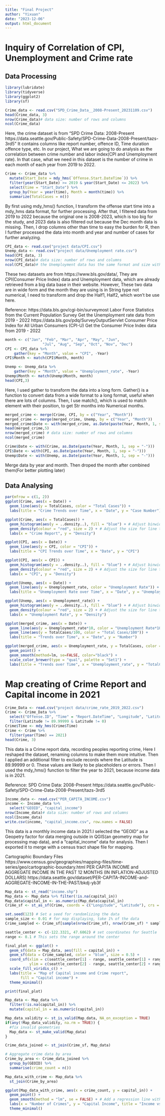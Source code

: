 ---
title: "Final Project"
author: "Yixuan"
date: "2023-12-06"
output: html_document
---
# Inquiry of Correlation of CPI, Unemployment and Crime rate

## Data Processing

```{r}
library(lubridate)
library(tidyverse)
library(ggplot2)
library(sf)
```

```{r}
Crime_data <- read.csv("SPD_Crime_Data__2008-Present_20231109.csv")
head(Crime_data, 3)
nrow(Crime_data)# data size: number of rows and columns
ncol(Crime_data)
```
Here, the crime dataset is from "SPD Crime Data: 2008-Present
https://data.seattle.gov/Public-Safety/SPD-Crime-Data-2008-Present/tazs-3rd5" 
It contains columns like report number, offence ID, Time duration offence type, etc. In our project, What we are going to do analysis as the correlation between crime number and labor index(CPI and Unemployment rate). In that case, what we need in this dataset is the number of crime in each month of each year from 2019 to 2022.
```{r}
Crime <- Crime_data %>% 
  mutate(Start_Date = mdy_hms(`Offense.Start.DateTime`)) %>%
  filter(year(Start_Date) >= 2019 & year(Start_Date) <= 2022) %>% 
  select(time = "Start_Date") %>% 
  group_by(Year = year(time), Month = month(time)) %>% 
  summarize(TotalCases = n())
```
By first using mdy_hms() function, I transform the offense start time into a mdy_hms data format, for further processing. After that, I filtered data from 2019 to 2022 because the original one is 2008-2023, which is too big for the study, and 2023 data is also filtered out because the Dec month data is missing. Then, I drop columns other than time to easy the burden for R, then I further processed the data into month and year and number of cases for further analyzing. 

```{r}
CPI_data <- read.csv("project data/CPI.csv")
Unemp_data <- read.csv("project data/Unemployment rate.csv")
head(CPI_data, 3)
nrow(CPI_data)# data size: number of rows and columns
ncol(CPI_data)# the Unemployment data has the same format and size with the CPI data, so here I only summarized the CPI data.
```
These two datasets are from https://www.bls.gov/data/, They are CPI(Consumer Price Index) data and Unemployment data, which are already retrieved from a big data base in their website. However, These two data are in wide form and the month they are using is in String type not numerical, I need to transform and drop the Half1, Half2, which won't be use here.


Reference: https://data.bls.gov/cgi-bin/surveymost
Labor Force Statistics from the Current Population Survey
Get the Unemployment rate data from 2019 - 2022
https://data.bls.gov/pdq/SurveyOutputServlet
Consumer Price Index for All Urban Consumers (CPI-U)
Get the Consumer Price Index data from 2019 - 2022
```{r}
month <- c("Jan", "Feb", "Mar", "Apr", "May", "Jun", 
                 "Jul", "Aug", "Sep", "Oct", "Nov", "Dec")
CPI <- CPI_data %>%
    gather(key = "Month", value = "CPI", -Year)
CPI$Month <- match(CPI$Month, month)

Unemp <- Unemp_data %>%
    gather(key = "Month", value = "Unemployment_rate", -Year)
Unemp$Month <- match(Unemp$Month, month)
head(CPI,3)
```
Here, I used gather to transform the data into a long form. Gather() is a function to convert data from a wide format to a long format, useful when there are lots of columns. 
Then, I use match(), which is used to match element with their position, to get Str months into Numerical months.

```{r}
merged_crime <- merge(Crime, CPI, by = c("Year", "Month"))
merged_crime <- merge(merged_crime, Unemp, by = c("Year", "Month")) 
merged_crime$Date <- with(merged_crime, as.Date(paste(Year, Month, 1, sep = "-")))
head(merged_crime,5)
nrow(merged_crime) # data size: number of rows and columns
ncol(merged_crime)

Crime$Date <- with(Crime, as.Date(paste(Year, Month, 1, sep = "-")))
CPI$Date <- with(CPI, as.Date(paste(Year, Month, 1, sep = "-")))
Unemp$Date <- with(Unemp, as.Date(paste(Year, Month, 1, sep = "-")))
```

Merge data by year and month. Then droped the month after combined them(For better plotting later)

## Data Analysing 

```{r}
par(mfrow = c(1, 2))
ggplot(Crime, aes(x = Date)) +
  geom_line(aes(y = TotalCases, color = "Total Cases")) +
  labs(title = "Crime Trends over Time", x = "Date", y = "Case Number")

ggplot(Crime, aes(x = TotalCases)) + 
  geom_histogram(aes(y = ..density..), fill = "blue") + # Adjust binwidth as needed
  geom_density(colour = "red", size = 2) + # Adjust the size for line thickness
  labs(x = "Crime Report", y = "Density")
```

```{r}
ggplot(CPI, aes(x = Date)) +
  geom_line(aes(y = CPI, color = "CPI")) +
  labs(title = "CPI Trends over Time", x = "Date", y = "CPI")

ggplot(CPI, aes(x = CPI)) + 
  geom_histogram(aes(y = ..density..), fill = "blue") + # Adjust binwidth as needed
  geom_density(colour = "red", size = 2) + # Adjust the size for line thickness
  labs(x = "CPI", y = "Density")
```

```{r}
ggplot(Unemp, aes(x = Date)) +
  geom_line(aes(y = Unemployment_rate, color = "Unemployment Rate")) +
  labs(title = "Unemployment Rate over Time", x = "Date", y = "Unemployment Rate")

ggplot(Unemp, aes(x = Unemployment_rate)) + 
  geom_histogram(aes(y = ..density..), fill = "blue") + # Adjust binwidth as needed
  geom_density(colour = "red", size = 2) + # Adjust the size for line thickness
  labs(x = "Unemployment Rate", y = "Density")
```

```{r}
ggplot(merged_crime, aes(x = Date)) +
  geom_line(aes(y = Unemployment_rate*10, color = "Unemployment Rate*10")) +
  geom_line(aes(y = TotalCases/100, color = "Total Cases/100")) +
  labs(title = "Trends over Time", x = "Date", y = "Number")

ggplot(merged_crime, aes(x = Unemployment_rate, y = TotalCases, color = as.factor(Year))) +
  geom_point() +
  geom_smooth(method=lm, se=FALSE, color="black") +
  scale_color_brewer(type = "qual", palette = "Set1") +
  labs(title = "Trends over Time", x = "Unemployment_rate", y = "TotalCases")
```

# Map creating of Crime Report and Capital income in 2021

```{r}
Crime_Data <- read.csv("project data/crime_rate_2019_2022.csv")
Crime <- Crime_Data %>% 
  select("Offense.ID", "Time" = "Report.DateTime", "Longitude", "Latitude") %>% 
  filter(Latitude != 89.99999 & Latitude != 0) 
Crime$Time <- mdy_hms(Crime$Time)
Crime <- Crime %>%
  filter(year(Time) == 2021)
head(Crime, 3)
```

This data is a Crime report data, recording peoples reporting crime, Here I reshaped the dataset, renaming columns to make them more intuitive. Then I applied an additional filter to exclude records where the Latitude is 89.99999 or 0. These values are likely to be placeholders or errors. Then I used the mdy_hms() function to filter the year to 2021, because income data is in 2021.

Reference: SPD Crime Data: 2008-Present https://data.seattle.gov/Public-Safety/SPD-Crime-Data-2008-Present/tazs-3rd5

```{r}
Income_data <- read.csv("PER_CAPITA_INCOME.csv")
income <- Income_data %>% 
  select("GEOID", "capital_income")
nrow(Income_data)# data size: number of rows and columns
ncol(Income_data)
write.csv(income, "capital_income.csv", row.names = FALSE)
```
This data is a monthly income data in 2021.I selected the "GEOID" as a Geopetry factor for data merging outside in QGIS(an geometry map for processing map data), and a "capital_income" data for analysis. Then I exported it to merge with a census tract shape file for mapping.

Cartographic Boundary Files
https://www.census.gov/geographies/mapping-files/time-series/geo/cartographic-boundary.html
PER CAPITA INCOME and AGGREGATE INCOME IN THE PAST 12 MONTHS (IN INFLATION-ADJUSTED DOLLARS)
https://data.seattle.gov/dataset/PER-CAPITA-INCOME-and-AGGREGATE-INCOME-IN-THE-PAST/bkdj-yb3f

```{r}
Map_data <- st_read("income.shp") 
Map_data <- Map_data %>% filter(!is.na(capital_in))
Map_data$capital_in <- as.numeric(Map_data$capital_in)
Crime_sf <- st_as_sf(Crime, coords = c("Longitude", "Latitude"), crs = st_crs(Map_data))

set.seed(123) # Set a seed for randomlizing the data
sample_size <- 0.01 # for map displaying, take 1% of the data
Crime_sampled <- Crime_sf[sample(nrow(Crime_sf), nrow(Crime_sf) * sample_size), ]

seattle_center <- c(-122.3321, 47.6062) # set coordinates for Seattle
range <- 0.1 # This sets the range around the center

final_plot <- ggplot() +
  geom_sf(data = Map_data, aes(fill = capital_in)) + 
  geom_sf(data = Crime_sampled, color = "blue", size = 0.5) +
  coord_sf(xlim = c(seattle_center[1] - range, seattle_center[1] + range), 
           ylim = c(seattle_center[2] - range, seattle_center[2] + range)) +
  scale_fill_viridis_c() +
  labs(title = "Map of Capital income and Crime report",
       fill = "Capital income") +
  theme_minimal()

print(final_plot)
```

```{r}
Map_data <- Map_data %>% 
  filter(!is.na(capital_in)) %>%
  mutate(capital_in = as.numeric(capital_in))

Map_data_validity <- st_is_valid(Map_data, NA_on_exception = TRUE)
if(any(!Map_data_validity, na.rm = TRUE)) {
  #fix invalid geometries
  Map_data <- st_make_valid(Map_data)
}

Crime_data_joined <- st_join(Crime_sf, Map_data)

# Aggregate crime data by area
Crime_by_area <- Crime_data_joined %>%
  group_by(GEOID) %>%
  summarise(crime_count = n())

Map_data_with_crime <- Map_data %>%
  st_join(Crime_by_area)

ggplot(Map_data_with_crime, aes(x = crime_count, y = capital_in)) +
  geom_point() +
  geom_smooth(method = "lm", se = FALSE) + # Add a regression line without standard error
  labs(x = "Number of Crimes", y = "Capital Income", title = "Income vs. Crime Analysis") +
  theme_minimal()
```

